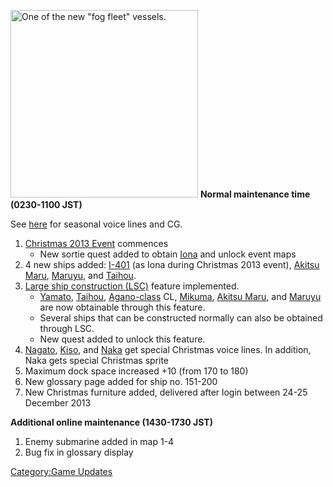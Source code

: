 [[File:Fog_Iona_01.png|thumb|right|300px|One of the new "fog fleet" vessels.]]
'''Normal maintenance time (0230-1100 JST)'''

See [[Seasonal/Christmas 2013|here]] for seasonal voice lines and CG.

#[[Christmas 2013 Event]] commences
#*New sortie quest added to obtain [[Iona (fog)|Iona]] and unlock event maps
#4 new ships added: [[I-401]] (as Iona during Christmas 2013 event), [[Akitsu Maru]], [[Maruyu]], and [[Taihou]].
#[[Construction#Large Ship Construction|Large ship construction (LSC)]] feature implemented.
#*[[Yamato]], [[Taihou]], [[:Category:Agano Class|Agano-class]] CL, [[Mikuma]], [[Akitsu Maru]], and [[Maruyu]] are now obtainable through this feature.
#*Several ships that can be constructed normally can also be obtained through LSC.
#*New quest added to unlock this feature.
#[[Nagato]], [[Kiso]], and [[Naka]] get special Christmas voice lines. In addition, Naka gets special Christmas sprite
#Maximum dock space increased +10 (from 170 to 180)
#New glossary page added for ship no. 151-200
#New Christmas furniture added, delivered after login between 24-25 December 2013
 
'''Additional online maintenance (1430-1730 JST)'''
#Enemy submarine added in map 1-4
#Bug fix in glossary display


[[Category:Game Updates]]